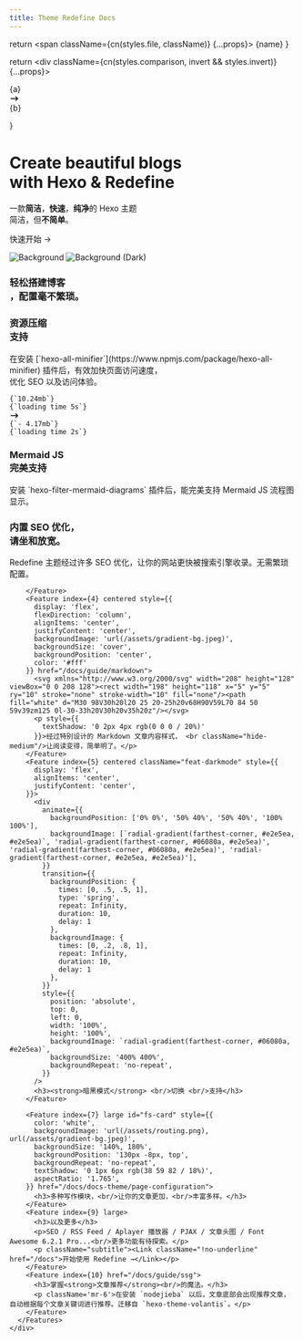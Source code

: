 ```yaml
---
title: Theme Redefine Docs
---
```





  return <span className={cn(styles.file, className)} {...props}>
    {name}
  </span>
}

  return <div className={cn(styles.comparison, invert && styles.invert)} {...props}>
    <div>{a}</div>
    <svg xmlns="http://www.w3.org/2000/svg" width="1.2em" viewBox="0 0 20 20" fill="currentColor">
      <path fillRule="evenodd" d="M12.293 5.293a1 1 0 011.414 0l4 4a1 1 0 010 1.414l-4 4a1 1 0 01-1.414-1.414L14.586 11H3a1 1 0 110-2h11.586l-2.293-2.293a1 1 0 010-1.414z" clipRule="evenodd" />
    </svg>
    <div>{b}</div>
  </div>
}


<div className="home-content">
  <div className="content-container">
    <h1 className="headline">Create beautiful blogs <br className='sm:block hidden'/>with Hexo & R<span style={{color:"#A31F34"}}>e</span>define</h1>
    <p className="subtitle">一款<strong>简洁</strong>，<strong>快速</strong>，<strong>纯净</strong>的 Hexo 主题<br className='sm:block hidden'/>简洁，但<strong>不简单</strong>。</p>
    <p className="subtitle">
      <Link className={styles.cta} href="/introduction">快速开始 <span>→</span></Link>
    </p>
  </div>

  <style jsx>{`
    .content-container {
      max-width: 90rem;
      padding-left: max(env(safe-area-inset-left),1.5rem);
      padding-right: max(env(safe-area-inset-right),1.5rem);
      margin: 0 auto;
    }
    .features-container {
      margin: 8rem 0 0;
      padding: 4rem 0;
      background-color: #f3f4f6;
      border-bottom: 1px solid #e5e7eb;
    }
    .features-container .content-container {
      margin-top: -8rem;
    }
    :global(.dark) .features-container {
      background-color: #000;
      border-bottom: 1px solid rgb(38,38,38);
    }
    .headline {
      display: inline-block;
      font-size: 3.125rem;
      font-size: min(4.375rem, max(8vw, 2.5rem));
      font-weight: 700;
      font-feature-settings: initial;
      letter-spacing: -.12rem;
      margin-left: -0.2rem;
      margin-top: 3.4rem;
      line-height: 1.1;
      background-image: linear-gradient(146deg,#000,#757a7d);
      -webkit-background-clip: text;
      -webkit-text-fill-color: transparent;
      background-clip: text;
    }
    :global(.dark) .headline {
      background-image: linear-gradient(146deg,#fff,#757a7d);
    }
    .subtitle {
      font-size: 1.3rem;
      font-size: min(1.3rem, max(3.5vw, 1.2rem));
      font-feature-settings: initial;
      line-height: 1.7;
      margin-top: 1.5rem;
    }
    .nextjs-link {
      color: currentColor;
      text-decoration: none;
      font-weight: 600;
    }
    :global(#docs-card) {
      color: #fff;
      text-shadow: 0 0 1rem rgba(0,0,0,0.1);
    }
    :global(#docs-card img) {
      object-fit: cover;
      object-position: left;
      position: absolute;
      left: 0;
      right: 0;
      top: 0;
      bottom: 0;
      height: 100%;
      z-index: 0;
      user-select: none;
      pointer-events: none;
    }
    :global(#docs-card img:nth-child(2)) {
      display: none;
    }
    :global(.dark #docs-card img:nth-child(2)) {
      display: initial;
    }
    :global(.dark #docs-card img:nth-child(1)) {
      display: none;
    }
    :global(#highlighting-card) {
      min-height: 300px;
      background-image: linear-gradient(to top, transparent, #fff 50%), url(/assets/syntax-highlighting.svg);
      background-size: 634px;
      background-position: -6px calc(100% + 4px);
      background-repeat: no-repeat;
    }
    :global(.dark #highlighting-card) {
      background-image: linear-gradient(to top, transparent, #202020 50%), url(/assets/syntax-highlighting.svg);
    }
    :global(.feat-darkmode) {
      min-height: 300px;
    }
    :global(.feat-darkmode h3) {
      font-size: 48px;
    }
    :global(#search-card) {
      display: flex;
      flex-direction: column;
      justify-content: center;
    }
    :global(#search-card p) {
      max-width: 320px;
    }
    :global(#search-card video) {
      position: absolute;
      right: 0;
      top: 24px;
      height: 430px;
      pointer-events: none;
      max-width: 60%;
    }
    :global(#fs-card) {
      min-height: 240px;
    }
    :global(#fs-card h3) {
      text-align: left;
      width: min(300px, 41%);
      min-width: 155px;
    }
    :global(#a11y-card) {
      background-image: url(/assets/high-contrast.png);
      background-position: -160px 160px;
    }
    @media screen and (max-width: 1300px) {
      :global(#a11y-card) {
        background-image: linear-gradient(to bottom, white, transparent), url(/assets/high-contrast.png);
      }
    }
    @media screen and (max-width: 1200px) {
      :global(#highlighting-card) {
        aspect-ratio: auto;
      }
      :global(.feat-darkmode h3) {
        font-size: 4vw;
        font-size: min(48px, max(4vw, 30px));
      }
      :global(#search-card video) {
        aspect-ratio: 787/623;
        height: auto;
      }
      .headline {
        letter-spacing: -.08rem;
      }
    }
    @media screen and (max-width: 1024px) {
      :global(#docs-card) {
        aspect-ratio: 135/86;
      }
      :global(#search-card) {
        aspect-ratio: 8/3;
      }
      :global(#search-card h3) {
        text-align: left;
      }
      :global(#highlighting-card) {
        background-size: 136%;
      }
      :global(#a11y-card) {
        background-image: url(/assets/high-contrast.png);
        background-position: center 160px;
      }
    }
    @media screen and (max-width: 768px) {
      :global(#docs-card) {
        min-height: 348px;
        width: 100%;
        aspect-ratio: auto;
      }
      :global(#docs-card img) {
        object-position: -26px 0;
        width: 250%;
        max-width: initial;
      }
    }
    @media screen and (max-width: 640px) {
      :global(#search-card) {
        aspect-ratio: 2.5/2;
        justify-content: flex-start;
        align-items: stretch;
        min-height: 350px;
      }
      :global(#search-card h3) {
        text-align: center;
      }
      :global(#search-card p) {
        max-width: 100%;
      }
      :global(#search-card video) {
        position: relative;
        margin: .75em -1.75em 0;
        max-width: calc(100% + 3.5em);
      }
      :global(.dark #search-card video) {
        mix-blend-mode: lighten;
      }
    }
    .rotate-90 {
      transform: rotate(90deg);
      margin: 0 auto;
    }
    .my-6 {
        margin-top: 1.5rem;
        margin-bottom: 1.5rem;
    }
    .mb-8 {
        margin-bottom: 2rem;
        margin-top: 2rem;
    }
    .leading-8 {
        padding: 1.5rem;
    }
    #highlighting-card p {
        margin-top: 1.5rem;
    }
  `}</style>

  <div className="features-container">
    <div className="content-container">
      <Features>
        <Feature index={0} large centered id="docs-card" href="/introduction">
          <Image src={docsCard} alt="Background" loading="eager" />
          <Image src={docsCardDark} alt="Background (Dark)" loading="eager" />
          <h3>轻松搭建博客<br className="show-on-mobile"/>，配置毫不繁琐。</h3>
        </Feature>
        <Feature index={1} centered className="card-with-border" href="/docs/guide/image">
          <div className="h-full flex flex-col justify-between">
            <h3>资源压缩 <br className="show-on-mobile"/><span style={{ fontWeight: 300 }}>支持</span></h3>
            <p className='text-left mb-8'>在安装 [`hexo-all-minifier`](https://www.npmjs.com/package/hexo-all-minifier) 插件后，有效加快页面访问速度，<br className="show-on-mobile"/>优化 SEO 以及访问体验。</p>
            <div>
              <div className={styles.optimization}>
                <div style={{ fontSize: '.9rem' }} className="leading-8">
                  <code>{`10.24mb`}</code>
                  <br/>
                  <code>{`loading time 5s`}</code>
                </div>
              </div>
              <div className="flex justify-center text-neutral-400 my-6">
                <svg xmlns="http://www.w3.org/2000/svg" width="1.2em" viewBox="0 0 20 20" fill="currentColor" className="rotate-90">
                  <path fillRule="evenodd" d="M12.293 5.293a1 1 0 011.414 0l4 4a1 1 0 010 1.414l-4 4a1 1 0 01-1.414-1.414L14.586 11H3a1 1 0 110-2h11.586l-2.293-2.293a1 1 0 010-1.414z" clipRule="evenodd" />
                </svg>
              </div>
              <div className={styles.optimization}>
                <div style={{ fontSize: '.9rem' }} className="leading-8">
                  <code>{`- 4.17mb`}</code>
                  <br/>
                  <code>{`loading time 2s`}</code>
                </div>
              </div>
            </div>
          </div>
        </Feature>
        <Feature index={2} id="highlighting-card" href="/docs/guide/syntax-highlighting">
          <h3>Mermaid JS <br />完美支持</h3>
          <p>安装 `hexo-filter-mermaid-diagrams` 插件后，能完美支持 Mermaid JS 流程图显示。</p>
        </Feature>
        <Feature index={3} href="/docs/guide/i18n">
          <h3>内置 SEO 优化，<br className="show-on-mobile"/>请坐和放宽。</h3>
          <p className='mb-4'>Redefine 主题经过许多 SEO 优化，让你的网站更快被搜索引擎收录。无需繁琐配置。</p>

        </Feature>
        <Feature index={4} centered style={{
          display: 'flex',
          flexDirection: 'column',
          alignItems: 'center',
          justifyContent: 'center',
          backgroundImage: 'url(/assets/gradient-bg.jpeg)',
          backgroundSize: 'cover',
          backgroundPosition: 'center',
          color: '#fff'
        }} href="/docs/guide/markdown">
          <svg xmlns="http://www.w3.org/2000/svg" width="208" height="128" viewBox="0 0 208 128"><rect width="198" height="118" x="5" y="5" ry="10" stroke="none" stroke-width="10" fill="none"/><path fill="white" d="M30 98V30h20l20 25 20-25h20v68H90V59L70 84 50 59v39zm125 0l-30-33h20V30h20v35h20z"/></svg>
          <p style={{
            textShadow: '0 2px 4px rgb(0 0 0 / 20%)'
          }}>经过特别设计的 Markdown 文章内容样式， <br className="hide-medium"/>让阅读变得，简单明了。</p>
        </Feature>
        <Feature index={5} centered className="feat-darkmode" style={{
          display: 'flex',
          alignItems: 'center',
          justifyContent: 'center',
        }}>
          <div
            animate={{
              backgroundPosition: ['0% 0%', '50% 40%', '50% 40%', '100% 100%'],
              backgroundImage: [`radial-gradient(farthest-corner, #e2e5ea, #e2e5ea)`, 'radial-gradient(farthest-corner, #06080a, #e2e5ea)', 'radial-gradient(farthest-corner, #06080a, #e2e5ea)', 'radial-gradient(farthest-corner, #e2e5ea, #e2e5ea)'],
            }}
            transition={{
              backgroundPosition: {
                times: [0, .5, .5, 1],
                type: 'spring',
                repeat: Infinity,
                duration: 10,
                delay: 1
              },
              backgroundImage: {
                times: [0, .2, .8, 1],
                repeat: Infinity,
                duration: 10,
                delay: 1
              },
            }}
            style={{
              position: 'absolute',
              top: 0,
              left: 0,
              width: '100%',
              height: '100%',
              backgroundImage: `radial-gradient(farthest-corner, #06080a, #e2e5ea)`,
              backgroundSize: '400% 400%',
              backgroundRepeat: 'no-repeat',
            }}
          />
          <h3><strong>暗黑模式</strong> <br/>切换 <br/>支持</h3>
        </Feature>

        <Feature index={7} large id="fs-card" style={{
          color: 'white',
          backgroundImage: 'url(/assets/routing.png), url(/assets/gradient-bg.jpeg)',
          backgroundSize: '140%, 180%',
          backgroundPosition: '130px -8px, top',
          backgroundRepeat: 'no-repeat',
          textShadow: '0 1px 6px rgb(38 59 82 / 18%)',
          aspectRatio: '1.765',
        }} href="/docs/docs-theme/page-configuration">
          <h3>多种写作模块，<br/>让你的文章更加，<br/>丰富多样。</h3>
        </Feature>
        <Feature index={9} large>
          <h3>以及更多</h3>
          <p>SEO / RSS Feed / Aplayer 播放器 / PJAX / 文章头图 / Font Awesome 6.2.1 Pro...<br/>更多功能有待探索。</p>
          <p className="subtitle"><Link className="!no-underline" href="/docs">开始使用 Redefine →</Link></p>
        </Feature>
        <Feature index={10} href="/docs/guide/ssg">
          <h3>掌握<strong>文章推荐</strong><br/>的魔法。</h3>
          <p className='mr-6'>在安装 `nodejieba` 以后，文章底部会出现推荐文章，自动根据每个文章关键词进行推荐。迁移自 `hexo-theme-volantis`。</p>
        </Feature>
      </Features>
    </div>
  </div>
</div>